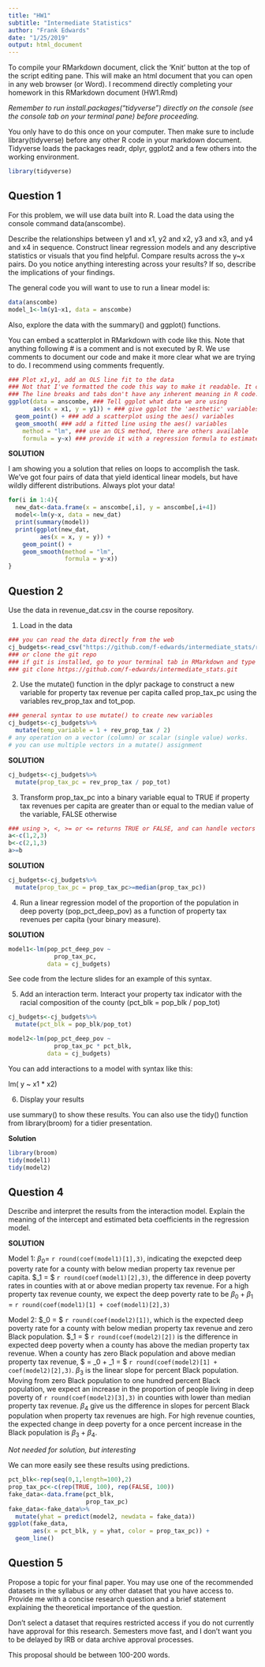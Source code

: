 ```yaml
---
title: "HW1"
subtitle: "Intermediate Statistics"
author: "Frank Edwards"
date: "1/25/2019"
output: html_document
---
```


To compile your RMarkdown document, click the 'Knit' button at the top of the script editing pane. This will make an html document that you can open in any web browser (or Word). I recommend directly completing your homework in this RMarkdown document (HW1.Rmd)

*Remember to run install.packages("tidyverse") directly on the console (see the console tab on your terminal pane) before proceeding.* 

You only have to do this once on your computer. Then make sure to include library(tidyverse) before any other R code in your markdown document. Tidyverse loads the packages readr, dplyr, ggplot2 and a few others into the working environment.

```r
library(tidyverse)
```

## Question 1

For this problem, we will use data built into R. Load the data using the console command data(anscombe). 

Describe the relationships between y1 and x1, y2 and x2, y3 and x3, and y4 and x4 in sequence. Construct linear regression models and any descriptive statistics or visuals that you find helpful. Compare results across the y~x pairs. Do you notice anything interesting across your results? If so, describe the implications of your findings.

The general code you will want to use to run a linear model is:

```r
data(anscombe)
model_1<-lm(y1~x1, data = anscombe)
```

Also, explore the data with the summary() and ggplot() functions.

You can embed a scatterplot in RMarkdown with code like this. Note that anything following # is a comment and is not executed by R. We use comments to document our code and make it more clear what we are trying to do. I recommend using comments frequently.

```r
### Plot x1,y1, add an OLS line fit to the data
### Not that I've formatted the code this way to make it readable. It could all be on one line if you wanted
### The line breaks and tabs don't have any inherent meaning in R code.
ggplot(data = anscombe, ### Tell ggplot what data we are using
       aes(x = x1, y = y1)) + ### give ggplot the 'aesthetic' variables we're using
  geom_point() + ### add a scatterplot using the aes() variables
  geom_smooth( ### add a fitted line using the aes() variables
    method = "lm", ### use an OLS method, there are others available
    formula = y~x) ### provide it with a regression formula to estimate

```

**SOLUTION**

I am showing you a solution that relies on loops to accomplish the task. We've got four pairs of data that yield identical linear models, but have wildly different distributions. Always plot your data!

```r
for(i in 1:4){
  new_dat<-data.frame(x = anscombe[,i], y = anscombe[,i+4])
  model<-lm(y~x, data = new_dat)
  print(summary(model))
  print(ggplot(new_dat, 
         aes(x = x, y = y)) + 
    geom_point() +
    geom_smooth(method = "lm",
                formula = y~x))
}
```


## Question 2

Use the data in revenue_dat.csv in the course repository. 

1. Load in the data

```r
### you can read the data directly from the web
cj_budgets<-read_csv("https://github.com/f-edwards/intermediate_stats/raw/master/data/revenue_dat.csv")
### or clone the git repo 
### if git is installed, go to your terminal tab in RMarkdown and type
### git clone https://github.com/f-edwards/intermediate_stats.git
```

2. Use the mutate() function in the dplyr package to construct a new variable for property tax revenue per capita called prop_tax_pc using the variables rev_prop_tax and tot_pop.

```r
### general syntax to use mutate() to create new variables
cj_budgets<-cj_budgets%>%
  mutate(temp_variable = 1 + rev_prop_tax / 2) 
# any operation on a vector (column) or scalar (single value) works. 
# you can use multiple vectors in a mutate() assignment
```

**SOLUTION**

```r
cj_budgets<-cj_budgets%>%
  mutate(prop_tax_pc = rev_prop_tax / pop_tot)
```


3. Transform prop_tax_pc into a binary variable equal to TRUE if property tax revenues per capita are greater than or equal to the median value of the variable, FALSE otherwise

```r
### using >, <, >= or <= returns TRUE or FALSE, and can handle vectors
a<-c(1,2,3)
b<-c(2,1,3)
a>=b
```

**SOLUTION**

```r
cj_budgets<-cj_budgets%>%
  mutate(prop_tax_pc = prop_tax_pc>=median(prop_tax_pc))
```


4. Run a linear regression model of the proportion of the population in deep poverty (pop_pct_deep_pov) as a function of property tax revenues per capita (your binary measure).

**SOLUTION**

```r
model1<-lm(pop_pct_deep_pov ~ 
             prop_tax_pc, 
           data = cj_budgets)
```


See code from the lecture slides for an example of this syntax.

5. Add an interaction term. Interact your property tax indicator with the racial composition of the county (pct_blk = pop_blk / pop_tot)

```r
cj_budgets<-cj_budgets%>%
  mutate(pct_blk = pop_blk/pop_tot)

model2<-lm(pop_pct_deep_pov ~ 
             prop_tax_pc * pct_blk, 
           data = cj_budgets)
```


You can add interactions to a model with syntax like this:

lm( y ~ x1 * x2)

6. Display your results

use summary() to show these results. You can also use the tidy() function from library(broom) for a tidier presentation.

**Solution**

```r
library(broom)
tidy(model1)
tidy(model2)
```

## Question 4

Describe and interpret the results from the interaction model. Explain the meaning of the intercept and estimated beta coefficients in the regression model.

**SOLUTION**

Model 1: $\beta_0 =$ `r round(coef(model1)[1],3)`, indicating the exepcted deep poverty rate for a county with below median property tax revenue per capita. $\beta_1 = $ `r round(coef(model1)[2],3)`, the difference in deep poverty rates in counties with at or above median property tax revenue. For a high property tax revenue county, we expect the deep poverty rate to be $\beta_0 + \beta_1$ = `r round(coef(model1)[1] + coef(model1)[2],3)`

Model 2: $\beta_0 = $ `r round(coef(model2)[1])`, which is the expected deep poverty rate for a county with below median property tax revenue and zero Black population. $\beta_1 = $ `r round(coef(model2)[2])` is the difference in expected deep poverty when a county has above the median property tax revenue. When a county has zero Black population and above median property tax revenue, $\hat{y} = \beta_0 + \beta_1 = $ `r round(coef(model2)[1] + coef(model2)[2],3)`. $\beta_3$ is the linear slope for percent Black population. Moving from zero Black population to one hundred percent Black population, we expect an increase in the proportion of people living in deep poverty of `r round(coef(model2)[3],3)` in counties with lower than median property tax revenue. $\beta_4$ give us the difference in slopes for percent Black population when property tax revenues are high. For high revenue counties, the expected change in deep poverty for a once percent increase in the Black population is $\beta_3 + \beta_4$. 

*Not needed for solution, but interesting*

We can more easily see these results using predictions.

```r
pct_blk<-rep(seq(0,1,length=100),2)
prop_tax_pc<-c(rep(TRUE, 100), rep(FALSE, 100))
fake_data<-data.frame(pct_blk, 
                      prop_tax_pc)
fake_data<-fake_data%>%
  mutate(yhat = predict(model2, newdata = fake_data))
ggplot(fake_data, 
       aes(x = pct_blk, y = yhat, color = prop_tax_pc)) + 
  geom_line()

```


## Question 5

Propose a topic for your final paper. You may use one of the recommended datasets in the syllabus or any other dataset that you have access to. Provide me with a concise research question and a brief statement explaining the theoretical importance of the question. 

Don't select a dataset that requires restricted access if you do not currently have approval for this research. Semesters move fast, and I don't want you to be delayed by IRB or data archive approval processes.

This proposal should be between 100-200 words.

